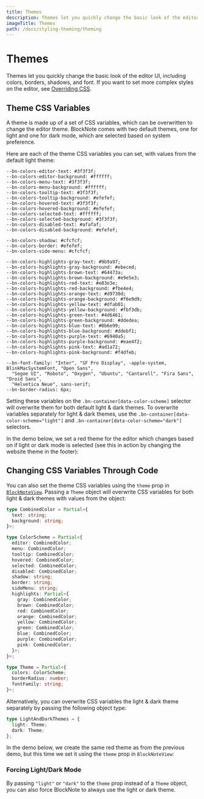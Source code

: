 ```yaml
---
title: Themes
description: Themes let you quickly change the basic look of the editor UI, including colors, borders, shadows, and font.
imageTitle: Themes
path: /docs/styling-theming/theming
---
```



# Themes

Themes let you quickly change the basic look of the editor UI, including colors, borders, shadows, and font. If you want to set more complex styles on the editor, see [Overriding CSS](/docs/styling-theming/overriding-css).

## Theme CSS Variables

A theme is made up of a set of CSS variables, which can be overwritten to change the editor theme. BlockNote comes with two default themes, one for light and one for dark mode, which are selected based on system preference.

Here are each of the theme CSS variables you can set, with values from the default light theme:

```
--bn-colors-editor-text: #3f3f3f;
--bn-colors-editor-background: #ffffff;
--bn-colors-menu-text: #3f3f3f;
--bn-colors-menu-background: #ffffff;
--bn-colors-tooltip-text: #3f3f3f;
--bn-colors-tooltip-background: #efefef;
--bn-colors-hovered-text: #3f3f3f;
--bn-colors-hovered-background: #efefef;
--bn-colors-selected-text: #ffffff;
--bn-colors-selected-background: #3f3f3f;
--bn-colors-disabled-text: #afafaf;
--bn-colors-disabled-background: #efefef;

--bn-colors-shadow: #cfcfcf;
--bn-colors-border: #efefef;
--bn-colors-side-menu: #cfcfcf;

--bn-colors-highlights-gray-text: #9b9a97;
--bn-colors-highlights-gray-background: #ebeced;
--bn-colors-highlights-brown-text: #64473a;
--bn-colors-highlights-brown-background: #e9e5e3;
--bn-colors-highlights-red-text: #e03e3e;
--bn-colors-highlights-red-background: #fbe4e4;
--bn-colors-highlights-orange-text: #d9730d;
--bn-colors-highlights-orange-background: #f6e9d9;
--bn-colors-highlights-yellow-text: #dfab01;
--bn-colors-highlights-yellow-background: #fbf3db;
--bn-colors-highlights-green-text: #4d6461;
--bn-colors-highlights-green-background: #ddedea;
--bn-colors-highlights-blue-text: #0b6e99;
--bn-colors-highlights-blue-background: #ddebf1;
--bn-colors-highlights-purple-text: #6940a5;
--bn-colors-highlights-purple-background: #eae4f2;
--bn-colors-highlights-pink-text: #ad1a72;
--bn-colors-highlights-pink-background: #f4dfeb;

--bn-font-family: "Inter", "SF Pro Display", -apple-system, BlinkMacSystemFont, "Open Sans",
  "Segoe UI", "Roboto", "Oxygen", "Ubuntu", "Cantarell", "Fira Sans", "Droid Sans",
  "Helvetica Neue", sans-serif;
--bn-border-radius: 6px;
```

Setting these variables on the `.bn-container[data-color-scheme]` selector will overwrite them for both default light & dark themes. To overwrite variables separately for light & dark themes, use the `.bn-container[data-color-scheme="light"]` and `.bn-container[data-color-scheme="dark"]` selectors.

In the demo below, we set a red theme for the editor which changes based on if light or dark mode is selected (see this in action by changing the website theme in the footer):

<Example name="theming/theming-css-variables" />

## Changing CSS Variables Through Code

You can also set the theme CSS variables using the `theme` prop in [`BlockNoteView`](/docs/editor-basics/setup#rendering-the-editor-with-blocknoteview). Passing a `Theme` object will overwrite CSS variables for both light & dark themes with values from the object:

```ts
type CombinedColor = Partial<{
  text: string;
  background: string;
}>;

type ColorScheme = Partial<{
  editor: CombinedColor;
  menu: CombinedColor;
  tooltip: CombinedColor;
  hovered: CombinedColor;
  selected: CombinedColor;
  disabled: CombinedColor;
  shadow: string;
  border: string;
  sideMenu: string;
  highlights: Partial<{
    gray: CombinedColor;
    brown: CombinedColor;
    red: CombinedColor;
    orange: CombinedColor;
    yellow: CombinedColor;
    green: CombinedColor;
    blue: CombinedColor;
    purple: CombinedColor;
    pink: CombinedColor;
  }>;
}>;

type Theme = Partial<{
  colors: ColorScheme;
  borderRadius: number;
  fontFamily: string;
}>;
```

Alternatively, you can overwrite CSS variables the light & dark theme separately by passing the following object type:

```ts
type LightAndDarkThemes = {
  light: Theme;
  dark: Theme;
};
```

In the demo below, we create the same red theme as from the previous demo, but this time we set it using the `theme` prop in `BlockNoteView`:

<Example name="theming/theming-css-variables-code" />

### Forcing Light/Dark Mode

By passing `"light"` or `"dark"` to the `theme` prop instead of a `Theme` object, you can also force BlockNote to always use the light or dark theme.
